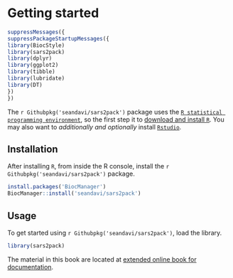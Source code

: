 # Getting started


```r
suppressMessages({
suppressPackageStartupMessages({
library(BiocStyle)
library(sars2pack)
library(dplyr)
library(ggplot2)
library(tibble)
library(lubridate)
library(DT)
})
})
```

The `r Githubpkg('seandavi/sars2pack')` package uses the [`R statistical programming environment`](https://www.r-project.org/), 
so the first step it to [download and install `R`](https://cloud.r-project.org/). You may also want to _additionally and optionally_ install 
[`Rstudio`](https://rstudio.com/products/rstudio/download/#download). 

## Installation

After installing `R`, from inside the R console, install the `r Githubpkg('seandavi/sars2pack')` package.

```r
install.packages('BiocManager')
BiocManager::install('seandavi/sars2pack')
```

## Usage

To get started using `r Githubpkg('seandavi/sars2pack')`, load the library.


```r
library(sars2pack)
```

The material in this book are located at [extended online book for
documentation](https://seandavi.github.io/sars2pack-book/). 
